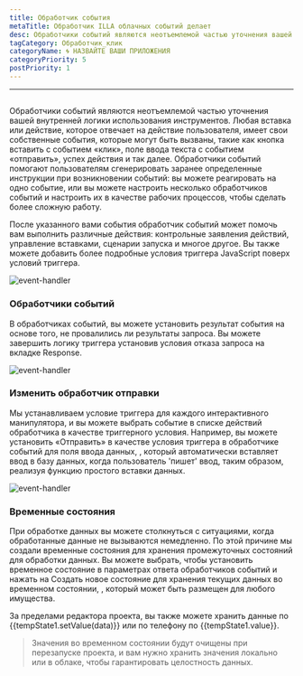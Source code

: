 ```yaml
---
title: Обработчик события
metaTitle: Обработчик ILLA облачных событий делает
desc: Обработчики событий являются неотъемлемой частью уточнения вашей внутренней логики использования инструментов
tagCategory: Обработчик_клик
categoryName: 🌀 НАЗВАЙТЕ ВАШИ ПРИЛОЖЕНИЯ
categoryPriority: 5
postPriority: 1
---
```


* * *

## <h2 hidden>Event handler</h2>

Обработчики событий являются неотъемлемой частью уточнения вашей внутренней логики использования инструментов. Любая вставка или действие, которое отвечает на действие пользователя, имеет свои собственные события, которые могут быть вызваны, такие как кнопка вставить с событием «клик», поле ввода текста с событием «отправить», успех действия и так далее. Обработчики событий помогают пользователям сгенерировать заранее определенные инструкции при возникновении событий: вы можете реагировать на одно событие, или вы можете настроить несколько обработчиков событий и настроить их в качестве рабочих процессов, чтобы сделать более сложную работу.

После указанного вами события обработчик событий может помочь вам выполнить различные действия: контрольные заявления действий, управление вставками, сценарии запуска и многое другое. Вы также можете добавить более подробные условия триггера JavaScript поверх условий триггера.

<img alt="event-handler" src='https://cdn.illacloud.com/official-website/img/official-site/event-handler-01.png' />

### Обработчики событий

В обработчиках событий, вы можете установить результат события на основе того, не провалились ли результаты запроса. Вы можете завершить логику триггера установив условия отказа запроса на вкладке Response.

<img alt="event-handler" src='https://cdn.illacloud.com/official-website/img/official-site/event-handler-02.png' />

### Изменить обработчик отправки

Мы устанавливаем условие триггера для каждого интерактивного манипулятора, и вы можете выбрать событие в списке действий обработчика в качестве триггерного условия. Например, вы можете установить «Отправить» в качестве условия триггера в обработчике событий для поля ввода данных, , который автоматически вставляет ввод в базу данных, когда пользователь 'пишет' ввод, таким образом, реализуя функцию простого вставки данных.

<img alt="event-handler" src='https://cdn.illacloud.com/official-website/img/official-site/event-handler-03.png' />

### Временные состояния

При обработке данных вы можете столкнуться с ситуациями, когда обработанные данные не вызываются немедленно. По этой причине мы создали временные состояния для хранения промежуточных состояний для обработки данных. Вы можете выбрать, чтобы установить временное состояние в параметрах ответа обработчиков событий и нажать на Создать новое состояние для хранения текущих данных во временном состоянии, , который может быть размещен для любого имущества.

За пределами редактора проекта, вы также можете хранить данные по {{tempState1.setValue(data)}} или по телефону по {{tempState1.value}}.

> Значения во временном состоянии будут очищены при перезапуске проекта, и вам нужно хранить значения локально или в облаке, чтобы гарантировать целостность данных.
